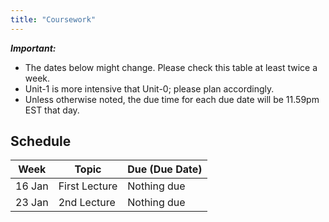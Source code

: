 ```yaml
---
title: "Coursework"
---
```


_**Important:**_

- The dates below might change. Please check this table at least twice a week.
- Unit-1 is more intensive that Unit-0; please plan accordingly.
- Unless otherwise noted, the due time for each due date will be 11.59pm EST that day.

## Schedule
```{=html}
<table>
    <thead>
        <tr>
            <th>Week</th>
      <th>Topic</th>
      <th>Due (Due Date)</th>
    </tr>
    </thead>
    <tbody>
        <tr>
            <td>16 Jan</td>
            <td>First Lecture</td>
            <td>Nothing due</td>
        </tr>
        <tr>
            <td>23 Jan</td>
            <td>2nd Lecture</td>
            <td>Nothing due</td>
        </tr>
    </tbody>
</table>
```